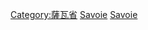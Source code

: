 {{Catmore|薩瓦省}}

[[Category:薩瓦省|Category:薩瓦省]]
[[Category:各省法國人|Savoie]]
[[Category:奧弗涅-羅訥-阿爾卑斯大區人|Savoie]]